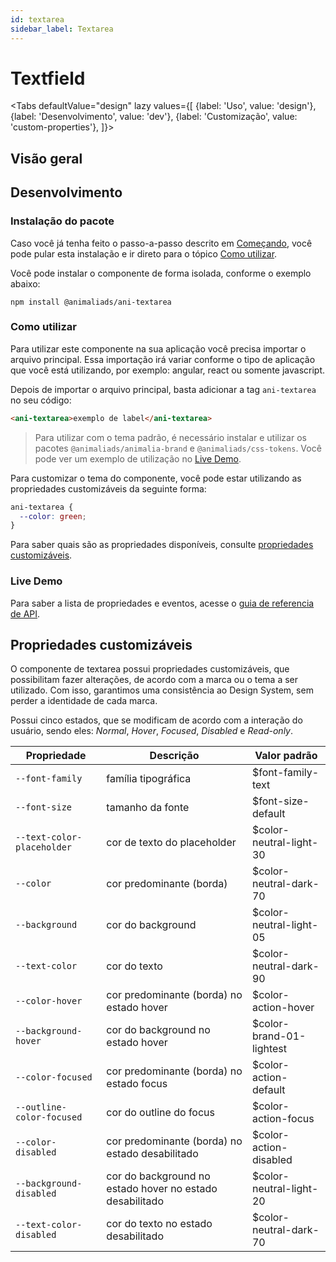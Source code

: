 ```yaml
---
id: textarea
sidebar_label: Textarea
---
```





# Textfield

<Tabs
  defaultValue="design"
  lazy
  values={[
    {label: 'Uso', value: 'design'},
    {label: 'Desenvolvimento', value: 'dev'},
    {label: 'Customização', value: 'custom-properties'},
  ]}>

  <TabItem value="design">

## Visão geral


</TabItem>

<TabItem value="dev">

## Desenvolvimento


### Instalação do pacote

Caso você já tenha feito o passo-a-passo descrito em [Começando](?path=/docs/começando--page),
você pode pular esta instalação e ir direto para o tópico [Como utilizar](#como-utilizar).

Você pode instalar o componente de forma isolada, conforme o exemplo abaixo:

```
npm install @animaliads/ani-textarea
```

### Como utilizar

Para utilizar este componente na sua aplicação você precisa importar o arquivo principal.
Essa importação irá variar conforme o tipo de aplicação que você está utilizando, por exemplo: angular, react ou
somente javascript.

Depois de importar o arquivo principal, basta adicionar a tag `ani-textarea` no seu código:

```html
<ani-textarea>exemplo de label</ani-textarea>
```

> Para utilizar com o tema padrão, é necessário instalar e utilizar os pacotes `@animaliads/animalia-brand`
> e `@animaliads/css-tokens`. Você pode ver um exemplo de utilização no [Live Demo](#live-demo).

Para customizar o tema do componente, você pode estar utilizando as propriedades customizáveis
da seguinte forma:

```css
ani-textarea {
  --color: green;
}
```

Para saber quais são as propriedades disponíveis, consulte [propriedades customizáveis](#propriedades-customizáveis).

### Live Demo

<LiveDemoComponent react="https://stackblitz.com/edit/react-ani-textarea?embed=1&file=src/App.js" />

Para saber a lista de propriedades e eventos, acesse o [guia de referencia de API](/docs/api-textarea--sample).

</TabItem>


  <TabItem value="custom-properties">

## Propriedades customizáveis

O componente de textarea possui propriedades customizáveis, que possibilitam fazer alterações, de acordo com a marca ou o tema a ser utilizado. Com isso, garantimos uma consistência ao Design System, sem perder a identidade de cada marca.

Possui cinco estados, que se modificam de acordo com a interação do usuário, sendo eles: _Normal_, _Hover_, _Focused_, _Disabled_ e _Read-only_.

| Propriedade                | Descrição                                                | Valor padrão             |
| -------------------------- | -------------------------------------------------------- | ------------------------ |
| `--font-family`            | família tipográfica                                      | $font-family-text        |
| `--font-size`              | tamanho da fonte                                         | $font-size-default       |
| `--text-color-placeholder` | cor de texto do placeholder                              | $color-neutral-light-30  |
| `--color`                  | cor predominante (borda)                                 | $color-neutral-dark-70   |
| `--background`             | cor do background                                        | $color-neutral-light-05  |
| `--text-color`             | cor do texto                                             | $color-neutral-dark-90   |
| `--color-hover`            | cor predominante (borda) no estado hover                 | $color-action-hover      |
| `--background-hover`       | cor do background no estado hover                        | $color-brand-01-lightest |
| `--color-focused`          | cor predominante (borda) no estado focus                 | $color-action-default    |
| `--outline-color-focused`  | cor do outline do focus                                  | $color-action-focus      |
| `--color-disabled`         | cor predominante (borda) no estado desabilitado          | $color-action-disabled   |
| `--background-disabled`    | cor do background no estado hover no estado desabilitado | $color-neutral-light-20  |
| `--text-color-disabled`    | cor do texto no estado desabilitado                      | $color-neutral-dark-70   |


</TabItem>
</Tabs>
